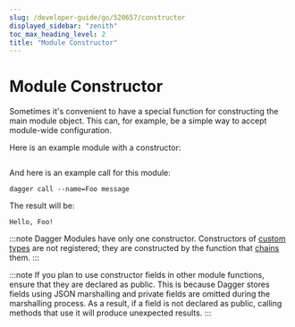```yaml
---
slug: /developer-guide/go/520657/constructor
displayed_sidebar: "zenith"
toc_max_heading_level: 2
title: "Module Constructor"
---
```



# Module Constructor


Sometimes it's convenient to have a special function for constructing the main module object. This can, for example, be a simple way to accept module-wide configuration.

Here is an example module with a constructor:

```go file=./snippets/constructor/main.go
```

And here is an example call for this module:

```shell
dagger call --name=Foo message
```

The result will be:

```shell
Hello, Foo!
```

:::note
Dagger Modules have only one constructor. Constructors of [custom types](./580472-custom-types.mdx) are not registered; they are constructed by the function that [chains](./528510-chaining.mdx) them.
:::

:::note
If you plan to use constructor fields in other module functions, ensure that they are declared as public. This is because Dagger stores fields using JSON marshalling and private fields are omitted during the marshalling process. As a result, if a field is not declared as public, calling methods that use it will produce unexpected results.
:::
